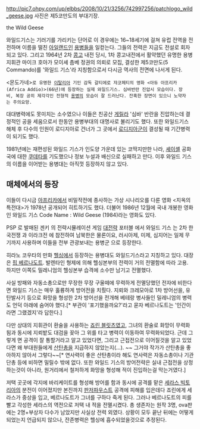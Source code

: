 http://pic7.ohpy.com/up/elbbs/2008/10/21/3256/742997256/patchlogo_wild_geese.jpg
사진은 제5코만도의 부대기장.

the Wild Geese

와일드기스는 기러기를 가리키는 단어로 이 경우에는 16~18세기에 걸쳐 유럽 전역을 전전하며 이름을 떨친 [[아일랜드]]인 [[용병]]들을 일컫는다. 그들의 전력은 지금도 전설로 회자되고 있다.
그리고 1964년 2차 [[콩고]] 내전 당시, 1차 콩고내전에서 활약했던 유명한 용병 지휘관 마이크 호아가 모이셰 춈베 정권의 의뢰로 모집, 결성한 제5코만도(5 Commando)를 '와일드 기스'라 지칭함으로서 다시금 역사의 전면에 나서게 된다.

{{{#!html
<object width="640" height="385"><param name="movie" value="http://www.youtube.com/v/E00nRHRbZ5c&hl=ja_JP&fs=1&"></param><param name="allowFullScreen" value="true"></param><param name="allowscriptaccess" value="always"></param><embed src="http://www.youtube.com/v/E00nRHRbZ5c&hl=ja_JP&fs=1&" type="application/x-shockwave-flash" allowscriptaccess="always" allowfullscreen="true" width="640" height="385"></embed></object>
}}}
 <몬도가네>로 유명한 [[이탈리아]] 기인 감독 갈티에로 쟈코페티의 영화 <아듀 아프리카(Africa Addio)>(66년)에 등장하는 실제 와일드기스. 심바반란 진압시 모습이다. 장비, 복장 공히 제각각인 전형적 [[용병]]의 모습이 잘 드러난다. 잔혹한 장면이 있으니 노약자는 주의요망.

대대병력에도 못미치는 소수였으나 이들은 친공산 [[게릴라]] '심바' 반란을 진압하는데 결정적인 공을 세움으로서 한동안 용병부대의 대명사로 불리기도 했다. 또한 와일드기스 해체 후 다수의 인원이 로디지아로 건너가 그 곳에서 [[로디지아군]]이 결성될 때 기간병력이 되기도 했다.

1981년에는 재편성된 와일드 기스가 인도양 가운데 있는 코딱지만한 나라, [[셰이셸]] 공화국에 대한 [[쿠데타]]를 기도했으나 정보 누설과 배신으로 실패하고 만다.
이후 와일드 기스의 이름을 이어받는 용병대는 아직껏 등장하지 않고 있다.

== 매체에서의 등장 ==

이들이 다시금 [[아프리카]]에서 비밀작전에 종사하는 가상 시나리오를 다룬 영화 <지옥의 특전대>가 1978년 공개되어 히트하기도 했다. 더불어 1986년 12월에 국내 개봉한 영화인 와일드 기스 Code Name : Wild Geese (1984)라는 영화도 있다.

PSP 로 발매된 겐키 의 전략시뮬레이션 게임 [[대전략]] 포터블 에서 와일드 기스 는 2차 한국전쟁 과 이라크전 에 참전하여 남북한은 물론이요, 러시아제, 미제, 심지어는 일제 무기까지 사용하며 이들을 전부 관광보내는 용병군 으로 등장한다.


히라노 코우타의 만화 [[헬싱]]에서 등장하는 용병대도 와일드기스라고 지칭하고 있다. 대장은 [[핍 베르나도트]]. 발렌타인 형제에 의해 헬싱본부의 전력이 거의 전멸함에 따라 고용. 하지만 이쪽도 밀레니엄의 헬싱본부 습격에 소수만 남기고 전멸했다.

사실 방패와 자동소총으로만 무장한 무장 구울떼에 무력하게 전멸당했던 전자에 비한다면 와일드 기스는 매우 훌륭하게 방어전을 치뤘다. 지뢰와 크레모아로 1차 방어선을, 유탄발사기 등으로 화망을 형성한 2차 방어선을 전개해 베테랑 병사들인 밀레니엄의 병력도 언덕 아래에 숨어야 했다.[* 부관이 '포기했을까요?'라고 묻자 베르나도트는 '인간이라면 그랬겠지'라 답한다.]

다만 상대의 지휘관이 환술을 사용하는 [[죠린 블릿츠]]였고, 그녀의 환술로 화망이 무력화됨과 동시에 지뢰밭도 대검을 꽂아 그 위를 타고 병력이 이동하여 무력화되었다. 근데 그렇게 면 공격이 잘 통할거라고 알고 있었다면, 그리고 근접전으로 이어질것을 알고 있었다면 왜 부대원들에게 [[산탄총]]을 지급하지 않았는지(...). ~~ 그거야 작가가 산탄총을 좋아하지 않아서 그렇다~~[* 연사력이 좋은 산탄총이라 해도 연사력은 자동소총이나 기관단총 등에 비하면 밀릴수 밖에 없다. 또한 와일드 기스의 방어전략은 실내 근접전을 상정하는것이 아니라, 원거리에서 철저하게 화망을 형성해 적이 진입하는걸 막는거였다.]

저택 곳곳에 각지에 바리케이트를 형성해 방어를 함과 동시에 공격를 맡은 [[세라스 빅토리아]]의 분전이 이어졌지만 본진까지 [[판저파우스트]] 공격에 피해를 입은데다 죠린에게 세라스가 중상을 입고, 베르나도트가 그녀를 구하다 죽게 된다. 그러나 베르나도트의 피를 빨고 각성한 세라스의 역전으로 저택 내 적을 전멸시켰다. 총 생존자는 원작 3명, ova판에는 2명+부상자 다수가 남았지만 사실상 전력 외였다. 상황이 모두 끝난 뒤에는 어떻게 되었는지 언급되지 않으나, 잔존병력은 헬싱에 흡수되었을것으로 추정된다.
